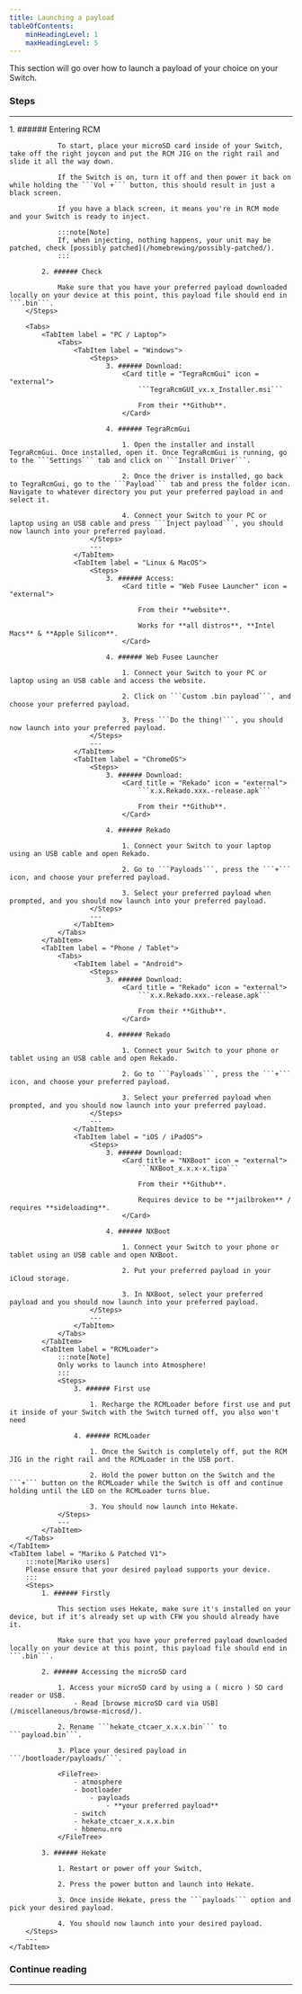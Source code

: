 ```yaml
---
title: Launching a payload
tableOfContents:
    minHeadingLevel: 1
    maxHeadingLevel: 5
---
```


This section will go over how to launch a payload of your choice on your Switch.

### Steps

---


<Tabs>
    <TabItem label = "Unpatched V1">
        <Steps>
            1.  ###### Entering RCM

                To start, place your microSD card inside of your Switch, take off the right joycon and put the RCM JIG on the right rail and slide it all the way down.

                If the Switch is on, turn it off and then power it back on while holding the ```Vol +``` button, this should result in just a black screen.

                If you have a black screen, it means you're in RCM mode and your Switch is ready to inject.

                :::note[Note]
                If, when injecting, nothing happens, your unit may be patched, check [possibly patched](/homebrewing/possibly-patched/).
                :::

            2. ###### Check

                Make sure that you have your preferred payload downloaded locally on your device at this point, this payload file should end in ```.bin```.
        </Steps>

        <Tabs>
            <TabItem label = "PC / Laptop">
                <Tabs>
                    <TabItem label = "Windows">
                        <Steps>
                            3. ###### Download:
                                <Card title = "TegraRcmGui" icon = "external">
                                    ```TegraRcmGUI_vx.x_Installer.msi```

                                    From their **Github**.
                                </Card>

                            4. ###### TegraRcmGui

                                1. Open the installer and install TegraRcmGui. Once installed, open it. Once TegraRcmGui is running, go to the ```Settings``` tab and click on ```Install Driver```.

                                2. Once the driver is installed, go back to TegraRcmGui, go to the ```Payload``` tab and press the folder icon. Navigate to whatever directory you put your preferred payload in and select it.

                                4. Connect your Switch to your PC or laptop using an USB cable and press ```Inject payload```, you should now launch into your preferred payload.
                        </Steps>
                        ---
                    </TabItem>
                    <TabItem label = "Linux & MacOS">
                        <Steps>
                            3. ###### Access:
                                <Card title = "Web Fusee Launcher" icon = "external">

                                    From their **website**.

                                    Works for **all distros**, **Intel Macs** & **Apple Silicon**.
                                </Card>

                            4. ###### Web Fusee Launcher

                                1. Connect your Switch to your PC or laptop using an USB cable and access the website.

                                2. Click on ```Custom .bin payload```, and choose your preferred payload.

                                3. Press ```Do the thing!```, you should now launch into your preferred payload.
                        </Steps>
                        ---
                    </TabItem>
                    <TabItem label = "ChromeOS">
                        <Steps>
                            3. ###### Download:
                                <Card title = "Rekado" icon = "external">
                                    ```x.x.Rekado.xxx.-release.apk```

                                    From their **Github**.
                                </Card>

                            4. ###### Rekado

                                1. Connect your Switch to your laptop using an USB cable and open Rekado.

                                2. Go to ```Payloads```, press the ```+``` icon, and choose your preferred payload.

                                3. Select your preferred payload when prompted, and you should now launch into your preferred payload.
                        </Steps>
                        ---
                    </TabItem>
                </Tabs>
            </TabItem>
            <TabItem label = "Phone / Tablet">
                <Tabs>
                    <TabItem label = "Android">
                        <Steps>
                            3. ###### Download:
                                <Card title = "Rekado" icon = "external">
                                    ```x.x.Rekado.xxx.-release.apk```

                                    From their **Github**.
                                </Card>

                            4. ###### Rekado

                                1. Connect your Switch to your phone or tablet using an USB cable and open Rekado.

                                2. Go to ```Payloads```, press the ```+``` icon, and choose your preferred payload.

                                3. Select your preferred payload when prompted, and you should now launch into your preferred payload.
                        </Steps>
                        ---
                    </TabItem>
                    <TabItem label = "iOS / iPadOS">
                        <Steps>
                            3. ###### Download:
                                <Card title = "NXBoot" icon = "external">
                                    ```NXBoot_x.x.x-x.tipa```

                                    From their **Github**.

                                    Requires device to be **jailbroken** / requires **sideloading**.
                                </Card>

                            4. ###### NXBoot

                                1. Connect your Switch to your phone or tablet using an USB cable and open NXBoot.

                                2. Put your preferred payload in your iCloud storage.

                                3. In NXBoot, select your preferred payload and you should now launch into your preferred payload.
                        </Steps>
                        ---
                    </TabItem>
                </Tabs>
            </TabItem>
            <TabItem label = "RCMLoader">
                :::note[Note]
                Only works to launch into Atmosphere!
                :::
                <Steps>
                    3. ###### First use

                        1. Recharge the RCMLoader before first use and put it inside of your Switch with the Switch turned off, you also won't need

                    4. ###### RCMLoader

                        1. Once the Switch is completely off, put the RCM JIG in the right rail and the RCMLoader in the USB port.

                        2. Hold the power button on the Switch and the ```+``` button on the RCMLoader while the Switch is off and continue holding until the LED on the RCMLoader turns blue.

                        3. You should now launch into Hekate.
                </Steps>
                ---
            </TabItem>
        </Tabs>
    </TabItem>
    <TabItem label = "Mariko & Patched V1">
        :::note[Mariko users]
        Please ensure that your desired payload supports your device.
        :::
        <Steps>
            1. ###### Firstly

                This section uses Hekate, make sure it's installed on your device, but if it's already set up with CFW you should already have it.

                Make sure that you have your preferred payload downloaded locally on your device at this point, this payload file should end in ```.bin```.

            2. ###### Accessing the microSD card

                1. Access your microSD card by using a ( micro ) SD card reader or USB.
                    - Read [browse microSD card via USB](/miscellaneous/browse-microsd/).

                2. Rename ```hekate_ctcaer_x.x.x.bin``` to ```payload.bin```.

                3. Place your desired payload in ```/bootloader/payloads/```.

                <FileTree>
                    - atmosphere
                    - bootloader
                        - payloads
                            - **your preferred payload**
                    - switch
                    - hekate_ctcaer_x.x.x.bin
                    - hbmenu.nro
                </FileTree>

            3. ###### Hekate

                1. Restart or power off your Switch,

                2. Press the power button and launch into Hekate.

                3. Once inside Hekate, press the ```payloads``` option and pick your desired payload.

                4. You should now launch into your desired payload.
        </Steps>
        ---
    </TabItem>
</Tabs>

### Continue reading

---